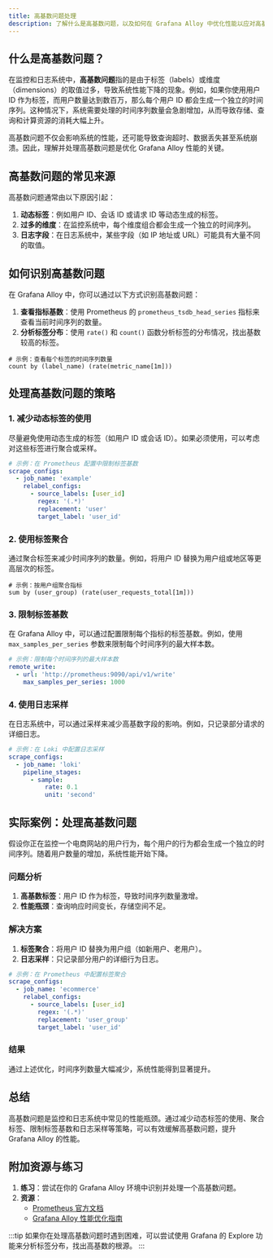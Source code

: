 ```yaml
---
title: 高基数问题处理
description: 了解什么是高基数问题，以及如何在 Grafana Alloy 中优化性能以应对高基数问题。
---
```


## 什么是高基数问题？

在监控和日志系统中，**高基数问题**指的是由于标签（labels）或维度（dimensions）的取值过多，导致系统性能下降的现象。例如，如果你使用用户 ID 作为标签，而用户数量达到数百万，那么每个用户 ID 都会生成一个独立的时间序列。这种情况下，系统需要处理的时间序列数量会急剧增加，从而导致存储、查询和计算资源的消耗大幅上升。

高基数问题不仅会影响系统的性能，还可能导致查询超时、数据丢失甚至系统崩溃。因此，理解并处理高基数问题是优化 Grafana Alloy 性能的关键。

## 高基数问题的常见来源

高基数问题通常由以下原因引起：

1. **动态标签**：例如用户 ID、会话 ID 或请求 ID 等动态生成的标签。
2. **过多的维度**：在监控系统中，每个维度组合都会生成一个独立的时间序列。
3. **日志字段**：在日志系统中，某些字段（如 IP 地址或 URL）可能具有大量不同的取值。

## 如何识别高基数问题

在 Grafana Alloy 中，你可以通过以下方式识别高基数问题：

1. **查看指标基数**：使用 Prometheus 的 `prometheus_tsdb_head_series` 指标来查看当前时间序列的数量。
2. **分析标签分布**：使用 `rate()` 和 `count()` 函数分析标签的分布情况，找出基数较高的标签。

```promql
# 示例：查看每个标签的时间序列数量
count by (label_name) (rate(metric_name[1m]))
```

## 处理高基数问题的策略

### 1. 减少动态标签的使用

尽量避免使用动态生成的标签（如用户 ID 或会话 ID）。如果必须使用，可以考虑对这些标签进行聚合或采样。

```yaml
# 示例：在 Prometheus 配置中限制标签基数
scrape_configs:
  - job_name: 'example'
    relabel_configs:
      - source_labels: [user_id]
        regex: '(.*)'
        replacement: 'user'
        target_label: 'user_id'
```

### 2. 使用标签聚合

通过聚合标签来减少时间序列的数量。例如，将用户 ID 替换为用户组或地区等更高层次的标签。

```promql
# 示例：按用户组聚合指标
sum by (user_group) (rate(user_requests_total[1m]))
```

### 3. 限制标签基数

在 Grafana Alloy 中，可以通过配置限制每个指标的标签基数。例如，使用 `max_samples_per_series` 参数来限制每个时间序列的最大样本数。

```yaml
# 示例：限制每个时间序列的最大样本数
remote_write:
  - url: 'http://prometheus:9090/api/v1/write'
    max_samples_per_series: 1000
```

### 4. 使用日志采样

在日志系统中，可以通过采样来减少高基数字段的影响。例如，只记录部分请求的详细日志。

```yaml
# 示例：在 Loki 中配置日志采样
scrape_configs:
  - job_name: 'loki'
    pipeline_stages:
      - sample:
          rate: 0.1
          unit: 'second'
```

## 实际案例：处理高基数问题

假设你正在监控一个电商网站的用户行为，每个用户的行为都会生成一个独立的时间序列。随着用户数量的增加，系统性能开始下降。

### 问题分析

1. **高基数标签**：用户 ID 作为标签，导致时间序列数量激增。
2. **性能瓶颈**：查询响应时间变长，存储空间不足。

### 解决方案

1. **标签聚合**：将用户 ID 替换为用户组（如新用户、老用户）。
2. **日志采样**：只记录部分用户的详细行为日志。

```yaml
# 示例：在 Prometheus 中配置标签聚合
scrape_configs:
  - job_name: 'ecommerce'
    relabel_configs:
      - source_labels: [user_id]
        regex: '(.*)'
        replacement: 'user_group'
        target_label: 'user_id'
```

### 结果

通过上述优化，时间序列数量大幅减少，系统性能得到显著提升。

## 总结

高基数问题是监控和日志系统中常见的性能瓶颈。通过减少动态标签的使用、聚合标签、限制标签基数和日志采样等策略，可以有效缓解高基数问题，提升 Grafana Alloy 的性能。

## 附加资源与练习

1. **练习**：尝试在你的 Grafana Alloy 环境中识别并处理一个高基数问题。
2. **资源**：
   - [Prometheus 官方文档](https://prometheus.io/docs/)
   - [Grafana Alloy 性能优化指南](https://grafana.com/docs/alloy/latest/performance-optimization/)

:::tip
如果你在处理高基数问题时遇到困难，可以尝试使用 Grafana 的 Explore 功能来分析标签分布，找出高基数的根源。
:::